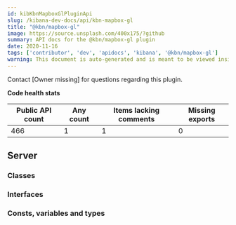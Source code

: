 ```yaml
---
id: kibKbnMapboxGlPluginApi
slug: /kibana-dev-docs/api/kbn-mapbox-gl
title: "@kbn/mapbox-gl"
image: https://source.unsplash.com/400x175/?github
summary: API docs for the @kbn/mapbox-gl plugin
date: 2020-11-16
tags: ['contributor', 'dev', 'apidocs', 'kibana', '@kbn/mapbox-gl']
warning: This document is auto-generated and is meant to be viewed inside our experimental, new docs system. Reach out in #docs-engineering for more info.
---
```




Contact [Owner missing] for questions regarding this plugin.

**Code health stats**

| Public API count  | Any count | Items lacking comments | Missing exports |
|-------------------|-----------|------------------------|-----------------|
| 466 | 1 | 1 | 0 |

## Server

### Classes
<DocDefinitionList data={kbnMapboxGlObj.server.classes}/>

### Interfaces
<DocDefinitionList data={kbnMapboxGlObj.server.interfaces}/>

### Consts, variables and types
<DocDefinitionList data={kbnMapboxGlObj.server.misc}/>


